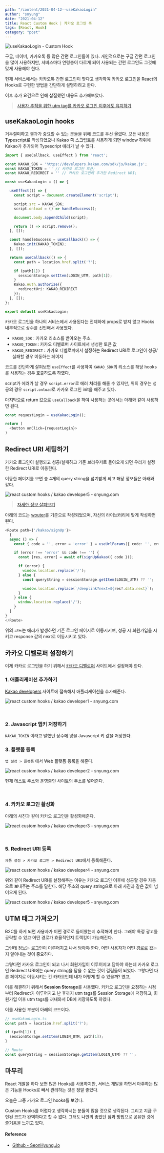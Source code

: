 ---
path: "/content/2021-04-12--useKakaoLogin"
author: "snyung"
date: "2021-04-12"
title: React Custom Hook | 카카오 로그인 훅
tags: [React, Hook]
category: "post"
---

![useKakaoLogin - Custom Hook](/images/prevPosts/hooks/useKakaoLogin.png)

구글, 네이버, 카카오톡 등 많은 간편 로그인들이 있다. 개인적으로는 구글 간편 로그인을 많이 사용하지만, 서비스마다 연령층이 다르게 되어 사용되는 간편 로그인도 그것에 맞게 사용해야 한다.

현재 서비스에서는 카카오톡 간편 로그인이 맞다고 생각하여 카카오 로그인을 React의 Hooks로 구현한 방법을 간단하게 설명하려고 한다.

이후 추가 요건으로 인해 삽질했던 내용도 추가해보았다.

> [사용자 추적을 위한 utm tag를 카카오 로그인 이후에도 유지하기](#utm-태그-가져오기)

## useKakaoLogin hooks

거두절미하고 결과가 중요할 수 있는 분들을 위해 코드를 우선 올렸다. 모든 내용은 Typescript로 작성되었으나 Kakao 쪽 스크립트를 사용하게 되면 window 하위에 Kakao가 추가되어 Typescript 에러가 날 수 있다.

```ts
import { useCallback, useEffect } from 'react';

const KAKAO_SDK = 'https://developers.kakao.com/sdk/js/kakao.js';
const KAKAO_TOKEN = '' // 카카오 로그인 토큰;
const KAKAO_REDIRECT = '' // 카카오 로그인에 추가한 Redirect URI;

const useKakaoLogin = () => {

  useEffect(() => {
    const script = document.createElement('script');

    script.src = KAKAO_SDK;
    script.onload = () => handleSuccess();

    document.body.appendChild(script);

    return () => script.remove();
  }, []);

  const handleSuccess = useCallback(() => {
    Kakao.init(KAKAO_TOKEN);
  }, []);

  return useCallback(() => {
    const path = location.href.split('?');

    if (path[1]) {
      sessionStorage.setItem(LOGIN_UTM, path[1]);
    }
    Kakao.Auth.authorize({
      redirectUri: KAKAO_REDIRECT
    });
  }, []);
};

export default useKakaoLogin;
```

카카오 로그인을 하나의 서비스에서 사용된다는 전제하에 props로 받지 않고 Hooks 내부적으로 상수를 선언해서 사용했다.

- `KAKAO_SDK` : 카카오 리소스를 받아오는 주소.
- `KAKAO_TOKEN` : 카카오 디벨로퍼 사이트에서 생성한 토큰 값
- `KAKAO_REDIRECT` : 카카오 디벨로퍼에서 설정하는 Redirect URI로 로그인이 성공/실패할 경우 이동하는 페이지

코드를 간단하게 살펴보면 `useEffect`를 사용하여 `KAKAO_SDK`의 리소스를 해당 hooks를 사용하는 경우 호출하도록 하였다.

script가 에러가 날 경우 `script.error`로 에러 처리를 해줄 수 있지만, 위의 경우는 성공의 경우 `script.onload`로 카카오 로그인 init을 해주고 있다.

마지막으로 return 값으로 `useCallback`을 하여 사용하는 곳에서는 아래와 같이 사용하면 된다.

```ts
const requestLogin = useKakaoLogin();

return (
  <button onClick={requestLogin}>
)
```

## Redirect URI 세팅하기

카카오 로그인이 실행되고 성공/실패하고 기존 브라우저로 돌아오게 되면 우리가 설정한 Redirect URI로 이동한다.

이동한 페이지를 보면 총 4개의 query string을 넘겨받게 되고 해당 정보들은 아래와 같다.

![react custom hooks / kakao developer5 - snyung.com](https://user-images.githubusercontent.com/24274424/114301157-7594f880-9afe-11eb-8893-6076c2008dcf.png)

> [자세한 정보 살펴보기](https://developers.kakao.com/docs/latest/ko/kakaologin/js)

아래의 코드는 [wouter](https://www.npmjs.com/package/wouter)를 기준으로 작성되었으며, 자신의 라이브러리에 맞게 작성하면 된다.

```ts
<Route path={'/kakao/signUp'}>
  {
  async () => {
    const { code = '', error = 'error' } = useUrlParams({ code: '', error: '' });

    if (error !== 'error' && code !== '') {
      const [res, error] = await of(signUpKakao({ code }));

      if (error) {
        window.location.replace('/');
      } else {
        const queryString = sessionStorage.getItem(LOGIN_UTM) ?? '';

        window.location.replace(`/deeplink?next=${res?.data.next}`);
      }
    } else {
      window.location.replace('/');
    }
  }
}
</Route>
```

위의 코드는 에러가 발생하면 기존 로그인 페이지로 이동시키며, 성공 시 회원가입을 시키고 response 값의 next로 이동시키고 있다.

## 카카오 디벨로퍼 설정하기

이제 카카로 로그인을 하기 위해서 [카카오 디벨로퍼](https://developers.kakao.com/) 사이트에서 설정해야 한다.

### **1. 애플리케이션 추가하기**

[Kakao developers](https://developers.kakao.com/console/app) 사이트에 접속해서 애플리케이션을 추가해준다.

![react custom hooks / kakao developer1 - snyung.com](https://user-images.githubusercontent.com/24274424/114300952-8133ef80-9afd-11eb-99a0-51e8a8e6820d.png)

<br/>

### **2. Javascript 앱키 저장하기**

`KAKAO_TOKEN` 이라고 말했던 상수에 넣을 Javascript 키 값을 저장한다.

### **3. 플랫폼 등록**

`앱 설정 > 플랫폼` 에서 Web 플랫폼 등록을 해준다.

![react custom hooks / kakao developer2 - snyung.com](https://user-images.githubusercontent.com/24274424/114301044-e12a9600-9afd-11eb-808c-5e1efb7e6cf9.png)

현재 테스트 주소와 운영중인 사이트의 주소를 넣어준다.

<br/>

### **4. 카카오 로그인 활성화**

아래의 사진과 같이 카카오 로그인을 활성화해준다.

![react custom hooks / kakao developer3 - snyung.com](https://user-images.githubusercontent.com/24274424/114301081-0f0fda80-9afe-11eb-8adf-bef261f24311.png)

<br/>

### **5. Redirect URI 등록**

`제품 설정 > 카카오 로그인 > Redirect URI`에서 등록해준다.

![react custom hooks / kakao developer4 - snyung.com](https://user-images.githubusercontent.com/24274424/114301118-42eb0000-9afe-11eb-9d22-d778c35aee64.png)

위와 같이 Redirect URI를 설정해주는 이유는 카카오 로그인 이후에 성공할 경우 자동으로 보내주는 주소를 말한다. 해당 주소의 query string으로 아래 사진과 같은 값이 넘어오게 된다.

![react custom hooks / kakao developer5 - snyung.com](https://user-images.githubusercontent.com/24274424/114301157-7594f880-9afe-11eb-8893-6076c2008dcf.png)

## UTM 태그 가져오기

B2C를 하게 되면 사용자가 어떤 경로로 들어왔는지 추적해야 한다. 그래야 특정 광고를 공략할 수 있고 어떤 경로가 효율적인지 트랙킹이 가능해진다.

그런데 정보는 로그인이 이루어지고 나서 담아야 한다. 어떤 사용자가 어떤 경로로 왔는지 알아내는 것이 중요하다.

그렇다면 카카오 로그인이 되고 나서 회원가입이 이루어지고 담아야 하는데 카카오 로그인 Redirect URI에는 query string을 담을 수 없는 것이 걸림돌이 되었다. 그렇다면 다른 페이지로 이동시키는 건 카카오인데 내가 어떻게 할 수 있을까? 였고,

이를 해결하기 위해서 **Session Storage**를 사용했다. 카카오 로그인을 요청하는 시점부터 Redirect가 이루어지고 난 후까지 utm tags를 Session Storage에 저장하고, 회원가입 이후 utm tags를 꺼내와서 DB에 저장하도록 하였다.

이를 사용한 부분이 아래의 코드이다.

```ts
// useKakaoLogin.ts
const path = location.href.split('?');

if (path[1]) {
  sessionStorage.setItem(LOGIN_UTM, path[1]);
}

// Route
const queryString = sessionStorage.getItem(LOGIN_UTM) ?? '';
```

## 마무리

React 개발을 하다 보면 많은 Hooks를 사용하지만, 서비스 개발을 하면서 마주하는 많은 기능을 Hooks로 빼서 관리하는 것은 정말 좋았다.

오늘은 그중 카카오 로그인 hooks를 보았다.

Custom Hooks를 어렵다고 생각하시는 분들이 많을 것으로 생각된다. 그리고 지금 구현된 코드가 완벽하다고 할 수 없다. 그래도 나만의 좋았던 점과 방법으로 공유한 것에 즐거움을 느끼고 있다.

#### Reference

- [Github - SeonHyung.Jo](https://github.com/SeonHyungJo)


